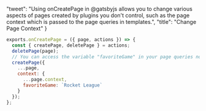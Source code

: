   "tweet": "Using onCreatePage in @gatsbyjs allows you to change various aspects of pages created by plugins you don't control, such as the page context which is passed to the page queries in templates.",
  "title": "Change Page Context"
}
        
```js
exports.onCreatePage = ({ page, actions }) => {
  const { createPage, deletePage } = actions;
  deletePage(page);
  // You can access the variable "favoriteGame" in your page queries now
  createPage({
    ...page,
    context: {
      ...page.context,
      favoriteGame: `Rocket League`
    }
  });
};
```